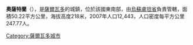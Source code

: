 '''奧薩特蘭'''（{{lang-es|Ozatlán}}），是[[薩爾瓦多|薩爾瓦多]]的城鎮，位於該國東南部，由[[烏蘇盧坦省|烏蘇盧坦省]]負責管轄，面積50.22平方公里，海拔高度218米，2007年人口12,443，人口密度每平方公里247.77人。

{{coord|13|23|N|88|30|W|display=title|region:SV_type:city_source:GNS-enwiki}}

{{ElSalvador-geo-stub}}
[[Category:薩爾瓦多城市|Category:薩爾瓦多城市]]